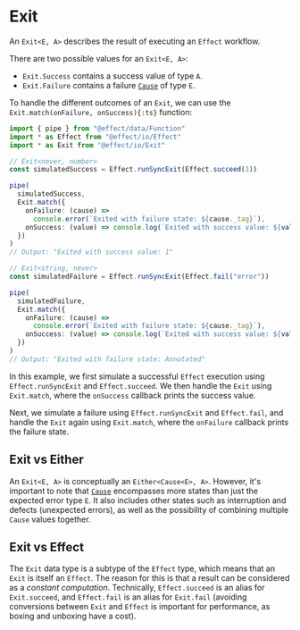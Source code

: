# Exit

An `Exit<E, A>` describes the result of executing an `Effect` workflow.

There are two possible values for an `Exit<E, A>`:

- `Exit.Success` contains a success value of type `A`.
- `Exit.Failure` contains a failure [`Cause`](cause) of type `E`.

To handle the different outcomes of an `Exit`, we can use the `Exit.match(onFailure, onSuccess){:ts}` function:

```ts
import { pipe } from "@effect/data/Function"
import * as Effect from "@effect/io/Effect"
import * as Exit from "@effect/io/Exit"

// Exit<never, number>
const simulatedSuccess = Effect.runSyncExit(Effect.succeed(1))

pipe(
  simulatedSuccess,
  Exit.match({
    onFailure: (cause) =>
      console.error(`Exited with failure state: ${cause._tag}`),
    onSuccess: (value) => console.log(`Exited with success value: ${value}`),
  })
)
// Output: "Exited with success value: 1"

// Exit<string, never>
const simulatedFailure = Effect.runSyncExit(Effect.fail("error"))

pipe(
  simulatedFailure,
  Exit.match({
    onFailure: (cause) =>
      console.error(`Exited with failure state: ${cause._tag}`),
    onSuccess: (value) => console.log(`Exited with success value: ${value}`),
  })
)
// Output: "Exited with failure state: Annotated"
```

In this example, we first simulate a successful `Effect` execution using `Effect.runSyncExit` and `Effect.succeed`. We then handle the `Exit` using `Exit.match`, where the `onSuccess` callback prints the success value.

Next, we simulate a failure using `Effect.runSyncExit` and `Effect.fail`, and handle the `Exit` again using `Exit.match`, where the `onFailure` callback prints the failure state.

## Exit vs Either

An `Exit<E, A>` is conceptually an `Either<Cause<E>, A>`. However, it's important to note that [`Cause`](cause) encompasses more states than just the expected error type `E`. It also includes other states such as interruption and defects (unexpected errors), as well as the possibility of combining multiple `Cause` values together.

## Exit vs Effect

The `Exit` data type is a subtype of the `Effect` type, which means that an `Exit` is itself an `Effect`.
The reason for this is that a result can be considered as a _constant computation_.
Technically, `Effect.succeed` is an alias for `Exit.succeed`, and `Effect.fail` is an alias for `Exit.fail` (avoiding conversions between `Exit` and `Effect` is important for performance, as boxing and unboxing have a cost).
